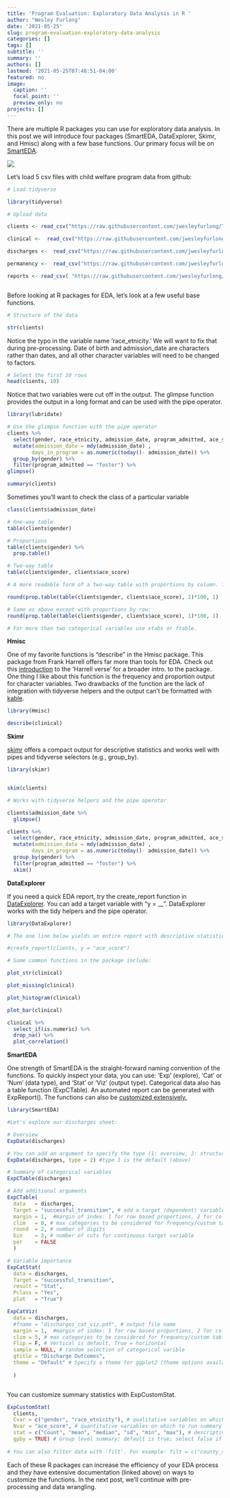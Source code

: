```yaml
---
title: 'Program Evaluation: Exploratory Data Analysis in R '
author: "Wesley Furlong"
date: '2021-05-25'
slug: program-evaluation-exploratory-data-analysis
categories: []
tags: []
subtitle: ''
summary: ''
authors: []
lastmod: '2021-05-25T07:48:51-04:00'
featured: no
image:
  caption: ''
  focal_point: ''
  preview_only: no
projects: []
---
```


There are multiple R packages you can use for exploratory data analysis. In this post we will introduce four packages (SmartEDA, DataExplorer, Skimr, and Hmisc) along with a few base functions. Our primary focus will be on [SmartEDA](https://www.rdocumentation.org/packages/SmartEDA/versions/0.3.7).

![](images/smart_EDA.png)

Let's load 5 csv files with child welfare program data from github:

```r

# Load tidyverse 

library(tidyverse)

# Upload data

clients <- read_csv("https://raw.githubusercontent.com/jwesleyfurlong/Tutorials/main/pe_data_clients.csv")

clinical <-  read_csv("https://raw.githubusercontent.com/jwesleyfurlong/Tutorials/main/pe_data_clinical.csv")

discharges <-  read_csv("https://raw.githubusercontent.com/jwesleyfurlong/Tutorials/main/pe_data_discharges.csv")

permanency <-  read_csv("https://raw.githubusercontent.com/jwesleyfurlong/Tutorials/main/pe_data_permanency.csv")

reports <- read_csv( "https://raw.githubusercontent.com/jwesleyfurlong/Tutorials/main/pe_data_discharges.csv")



```

Before looking at R packages for EDA, let's look at a few useful base functions.

```r

# Structure of the data

str(clients)

```

Notice the typo in the variable name 'race_etnicity.' We will want to fix that during pre-processing. Date of birth and admission_date are characters rather than dates, and all other character variables will need to be changed to factors.

```r

# Select the first 10 rows
head(clients, 10)

```

Notice that two variables were cut off in the output. The glimpse function provides the output in a long format and can be used with the pipe operator.

```r

library(lubridate)

# Use the glimpse function with the pipe operator
clients %>% 
  select(gender, race_etnicity, admission_date, program_admitted, ace_score) %>%
  mutate(admission_date = mdy(admission_date) ,
        days_in_program = as.numeric(today()- admission_date)) %>%  
  group_by(gender) %>% 
  filter(program_admitted == "foster") %>% 
glimpse()

```

```r

summary(clients)

```

Sometimes you'll want to check the class of a particular variable

```r

class(clients$admission_date)

```

```r

# One-way table
table(clients$gender)

# Proportions
table(clients$gender) %>% 
  prop.table()

# Two-way table
table(clients$gender, clients$ace_score)

# A more readable form of a two-way table with proportions by column. The '2' creates a prop.table by column (as opposed to 1 for row). We multiply by 100 to get the percent and the '1' says to round to one decimal place.  

round(prop.table(table(clients$gender, clients$ace_score), 2)*100, 1)

# Same as above except with proportions by row:
round(prop.table(table(clients$gender, clients$ace_score), 1)*100, 1)

# For more than two categorical variables use xtabs or ftable. 

```

**Hmisc**

One of my favorite functions is "describe" in the Hmisc package. This package from Frank Harrell offers far more than tools for EDA. Check out this [introduction](https://www.nicholas-ollberding.com/post/an-introduction-to-the-harrell-verse-predictive-modeling-using-the-hmisc-and-rms-packages/#:~:text=The%20Hmisc%20package%20has%20some%20excellent%20functions%20to,few%20of%20the%20functions%20I%20use%20most%20often.) to the 'Harrell verse' for a broader intro. to the package. One thing I like about this function is the frequency and proportion output for character variables. Two drawbacks of the function are the lack of integration with tidyverse helpers and the output can't be formatted with [kable](https://cran.r-project.org/web/packages/kableExtra/vignettes/awesome_table_in_html.html#grouped_columns__rows).

```r

library(Hmisc)

describe(clinical)

```

**Skimr**

[skimr](https://www.rdocumentation.org/packages/skimr/versions/2.1.3) offers a compact output for descriptive statistics and works well with pipes and tidyverse selectors (e.g., group_by).

```r

library(skimr)


skim(clients)

# Works with tidyverse helpers and the pipe operator

clients$admission_date %>% 
  glimpse()

clients %>% 
  select(gender, race_etnicity, admission_date, program_admitted, ace_score) %>%
  mutate(admission_date = mdy(admission_date) ,
        days_in_program = as.numeric(today()- admission_date)) %>%  
  group_by(gender) %>% 
  filter(program_admitted == "foster") %>% 
  skim()

```

**DataExplorer**

If you need a quick EDA report, try the create_report function in [DataExplorer](https://www.rdocumentation.org/packages/DataExplorer/versions/0.8.2). You can add a target variable with "y = \_\_". DataExplorer works with the tidy helpers and the pipe operator.

```r

library(DataExplorer)

# The one line below yields an entire report with descriptive statistics, missing data profile, distributions, correlation analysis, qq plots, and PCA. 

#create_report(clients, y = "ace_score")

# Some common functions in the package include:

plot_str(clinical)

plot_missing(clinical)

plot_histogram(clinical)

plot_bar(clinical)

clinical %>% 
  select_if(is.numeric) %>% 
  drop_na() %>% 
  plot_correlation()

```

**SmartEDA**

One strength of SmartEDA is the straight-forward naming convention of the functions. To quickly inspect your data, you can use: 'Exp' (explore), 'Cat' or 'Num' (data type), and 'Stat' or 'Viz' (output type). Categorical data also has a table function (ExpCTable). An automated report can be generated with ExpReport(). The functions can also be [customized extensively.](https://arxiv.org/pdf/1903.04754.pdf)

```r

library(SmartEDA)

#Let's explore our discharges sheet:

# Overview
ExpData(discharges) 

# You can add an argument to specify the type (1: overview, 2: structure)
ExpData(discharges, type = 2) #type 1 is the default (above) 

# Summary of categorical variables
ExpCTable(discharges)

# Add additional arguments
ExpCTable(
  data   = discharges,
  Target = "successful_transition", # add a target (dependent) variable
  margin = 1,  #margin of index: 1 for row based proportions, 2 for column based proportions
  clim   = 8, # max categories to be considered for frequency/custom tables. Variables will be dropped if unique levels are higher than 'clim' for character or factor variables. 10 is the default. 
  round  = 2, # number of digits
  bin    = 3, # number of cuts for continuous target variable
  per    = FALSE 
  )

# Variable importance 
ExpCatStat(
  data = discharges,
  Target = "successful_transition",
  result = "Stat",
  Pclass = "Yes",
  plot   = "True")

```

```r

ExpCatViz(
  data = discharges,
  #fname = "discharges_cat_viz.pdf", # output file name
  margin = 1,  #margin of index: 1 for row based proportions, 2 for column based proportions
  clim = 5, # max categories to be considered for frequency/custom tables. Variables will be dropped if unique levels are higher than 'clim' for character or factor variables. 10 is the default. 
  Flip = F, # Vertical is default, True = horizontal
  sample = NULL, # random selection of categorical varible
  gtitle = "Discharge Outcomes",
  theme = "Default" # Specify a theme for ggplot2 (theme options available from ggthemes package)
    
  )



```

You can customize summary statistics with ExpCustomStat.

```r


ExpCustomStat(
  clients,
  Cvar = c("gender", "race_etnicity"), # qualitative variables on which to stratify/subgroup (notice the typo! We'll address it during data wrangling) 
  Nvar = "ace_score", # quantitative variables on which to run summary statistics
  stat = c("Count", "mean", "median", "sd", "min", "max"), # descriptive statistics ('PS' = percentage, 'PROP' = column percentage)
  gpby = TRUE) # Group level summary; default is true; select false if summary required at each categorical variable level.
  
# You can also filter data with 'filt'. For example: filt = c("county_state != 'Buncombe, North Carolina'")) See the documentation above for more on filtering.     

```

Each of these R packages can increase the efficiency of your EDA process and they have extensive documentation (linked above) on ways to customize the functions. In the next post, we'll continue with pre-processing and data wrangling.
